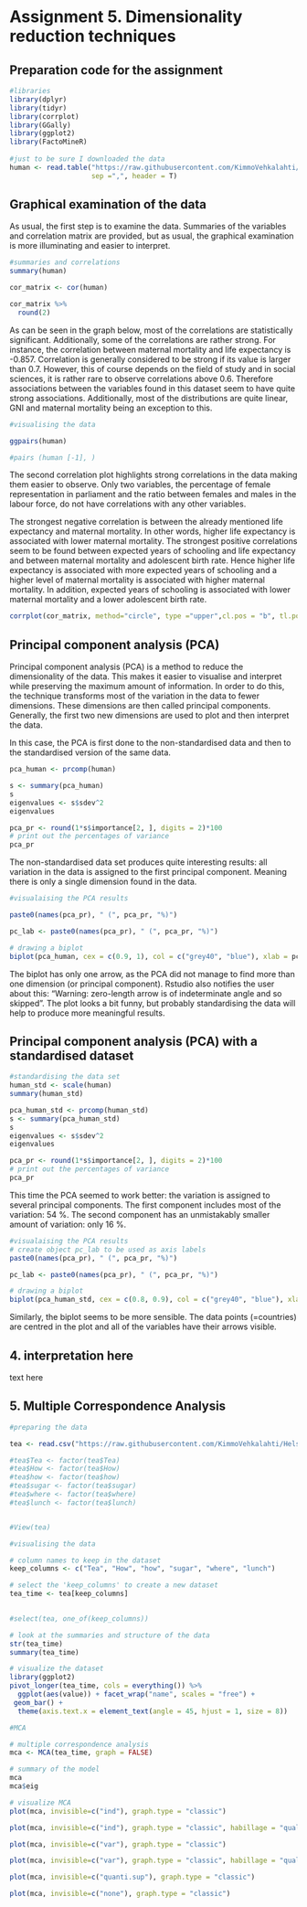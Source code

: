 # Assignment 5. Dimensionality reduction techniques

## Preparation code for the assignment 

```r
#libraries
library(dplyr)
library(tidyr)
library(corrplot)
library(GGally)
library(ggplot2)
library(FactoMineR)
        
#just to be sure I downloaded the data
human <- read.table("https://raw.githubusercontent.com/KimmoVehkalahti/Helsinki-Open-Data-Science/master/datasets/human2.txt", 
                    sep =",", header = T)

```

## Graphical examination of the data

As usual, the first step is to examine the data. Summaries of the variables and correlation matrix are provided, but as usual, the graphical examination is more illuminating and easier to interpret. 

```r
#summaries and correlations
summary(human)

cor_matrix <- cor(human) 

cor_matrix %>%
  round(2)

```

As can be seen in the graph below, most of the correlations are statistically significant. Additionally, some of the correlations are rather strong. For instance, the correlation between maternal mortality and life expectancy is -0.857. Correlation is generally considered to be strong if its value is larger than 0.7. However, this of course depends on the field of study and in social sciences, it is rather rare to observe correlations above 0.6.  Therefore associations between the variables found in this dataset seem to have quite strong associations. Additionally, most of the distributions are quite linear, GNI and maternal mortality being an exception to this. 


```r
#visualising the data

ggpairs(human)

#pairs (human [-1], )

```


The second correlation plot highlights strong correlations in the data making them easier to observe. Only two variables, the percentage of female representation in parliament and the ratio between females and males in the labour force, do not have correlations with any other variables. 

The strongest negative correlation is between the already mentioned life expectancy and maternal mortality. In other words, higher life expectancy is associated with lower maternal mortality. The strongest positive correlations seem to be found between expected years of schooling and life expectancy and between maternal mortality and adolescent birth rate. Hence higher life expectancy is associated with more expected years of schooling and a higher level of maternal mortality is associated with higher maternal mortality. 
In addition, expected years of schooling is associated with lower maternal mortality and a lower adolescent birth rate. 


```r
corrplot(cor_matrix, method="circle", type ="upper",cl.pos = "b", tl.pos = "d", tl.cex = 0.6)

```


## Principal component analysis (PCA)

Principal component analysis (PCA) is a method to reduce the dimensionality of the data. This makes it easier to visualise and interpret while preserving the maximum amount of information. In order to do this, the technique transforms most of the variation in the data to fewer dimensions. These dimensions are then called principal components. Generally, the first two new dimensions are used to plot and then interpret the data.

In this case, the PCA is first done to the non-standardised data and then to the standardised version of the same data. 


```r
pca_human <- prcomp(human)

s <- summary(pca_human)
s
eigenvalues <- s$sdev^2
eigenvalues

pca_pr <- round(1*s$importance[2, ], digits = 2)*100
# print out the percentages of variance
pca_pr

```

The non-standardised data set produces quite interesting results: all variation in the data is assigned to the first principal component. Meaning there is only a single dimension found in the data.  

```r
#visualaising the PCA results

paste0(names(pca_pr), " (", pca_pr, "%)")

pc_lab <- paste0(names(pca_pr), " (", pca_pr, "%)")

# drawing a biplot
biplot(pca_human, cex = c(0.9, 1), col = c("grey40", "blue"), xlab = pc_lab[1], ylab = pc_lab[2])

```

The biplot has only one arrow, as the PCA did not manage to find more than one dimension (or principal component).  Rstudio also notifies the user about this: “Warning: zero-length arrow is of indeterminate angle and so skipped”. The plot looks a bit funny, but probably standardising the data will help to produce more meaningful results. 



## Principal component analysis (PCA) with a standardised dataset

```r
#standardising the data set
human_std <- scale(human)
summary(human_std)
```


```r

pca_human_std <- prcomp(human_std)
s <- summary(pca_human_std)
s
eigenvalues <- s$sdev^2
eigenvalues

pca_pr <- round(1*s$importance[2, ], digits = 2)*100
# print out the percentages of variance
pca_pr


```

This time the PCA seemed to work better: the variation is assigned to several principal components. The first component includes most of the variation: 54 %. The second component has an unmistakably smaller amount of variation: only 16 %. 

```r
#visualaising the PCA results
# create object pc_lab to be used as axis labels
paste0(names(pca_pr), " (", pca_pr, "%)")

pc_lab <- paste0(names(pca_pr), " (", pca_pr, "%)")

# drawing a biplot
biplot(pca_human_std, cex = c(0.8, 0.9), col = c("grey40", "blue"), xlab = pc_lab[1], ylab = pc_lab[2])


```

Similarly, the biplot seems to be more sensible. The data points (=countries) are centred in the plot and all of the variables have their arrows visible. 



##  4. interpretation here

text here


## 5. Multiple Correspondence Analysis


```r
#preparing the data

tea <- read.csv("https://raw.githubusercontent.com/KimmoVehkalahti/Helsinki-Open-Data-Science/master/datasets/tea.csv", stringsAsFactors = TRUE)

#tea$Tea <- factor(tea$Tea)
#tea$How <- factor(tea$How)
#tea$how <- factor(tea$how)
#tea$sugar <- factor(tea$sugar)
#tea$where <- factor(tea$where)
#tea$lunch <- factor(tea$lunch)


#View(tea)

```



```r
#visualising the data

# column names to keep in the dataset
keep_columns <- c("Tea", "How", "how", "sugar", "where", "lunch")

# select the 'keep_columns' to create a new dataset
tea_time <- tea[keep_columns]

  
#select(tea, one_of(keep_columns))

# look at the summaries and structure of the data
str(tea_time)
summary(tea_time)

# visualize the dataset
library(ggplot2)
pivot_longer(tea_time, cols = everything()) %>% 
  ggplot(aes(value)) + facet_wrap("name", scales = "free") +
 geom_bar() +
  theme(axis.text.x = element_text(angle = 45, hjust = 1, size = 8))


```


```r
#MCA

# multiple correspondence analysis
mca <- MCA(tea_time, graph = FALSE)

# summary of the model
mca
mca$eig

# visualize MCA
plot(mca, invisible=c("ind"), graph.type = "classic")

plot(mca, invisible=c("ind"), graph.type = "classic", habillage = "quali")

plot(mca, invisible=c("var"), graph.type = "classic")

plot(mca, invisible=c("var"), graph.type = "classic", habillage = "quali")

plot(mca, invisible=c("quanti.sup"), graph.type = "classic")

plot(mca, invisible=c("none"), graph.type = "classic")

```

